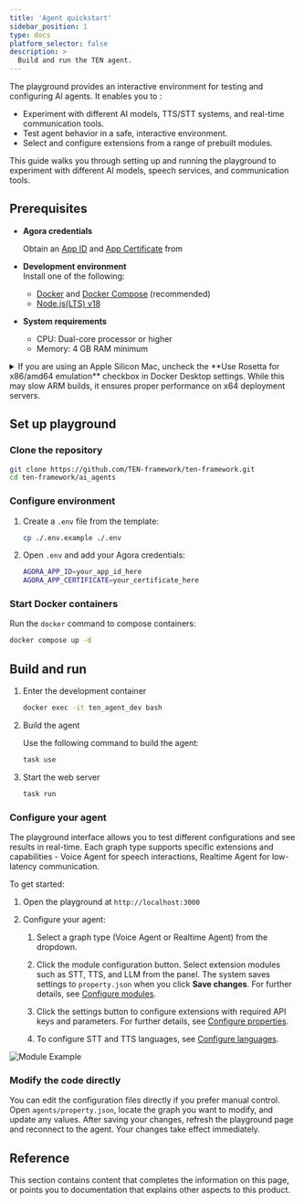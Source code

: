 ```yaml
---
title: 'Agent quickstart'
sidebar_position: 1
type: docs
platform_selector: false
description: >
  Build and run the TEN agent.
---
```


The <Vpd k="NAME" /> playground provides an interactive environment for testing and configuring AI agents. It enables you to :

- Experiment with different AI models, TTS/STT systems, and real-time communication tools.
- Test agent behavior in a safe, interactive environment.
- Select and configure extensions from a range of prebuilt modules.

This guide walks you through setting up and running the playground to experiment with different AI models, speech services, and communication tools.

## Prerequisites

- **Agora credentials** 

    Obtain an [App ID](https://docs.agora.io/en/video-calling/get-started/manage-agora-account?platform=web#create-an-agora-project) and [App Certificate](https://docs.agora.io/en/video-calling/get-started/manage-agora-account?platform=web#create-an-agora-project) from <Vg k="CONSOLE" />

- **Development environment**  
    Install one of the following:

    - [Docker](https://www.docker.com/) and [Docker Compose](https://docs.docker.com/compose/) (recommended)
    - [Node.js(LTS) v18](https://nodejs.org/en)

- **System requirements**

    - CPU: Dual-core processor or higher
    - Memory: 4 GB RAM minimum

<Admonition>
<details>
<summary>If you are using an Apple Silicon Mac, uncheck the **Use Rosetta for x86/amd64 emulation** checkbox in Docker Desktop settings. While this may slow ARM builds, it ensures proper performance on x64 deployment servers.</summary>

![Make sure the box is unchecked](/images/ten-agent/docker_setting.gif)
</details>
</Admonition>

## Set up playground

### Clone the repository

```sh 
git clone https://github.com/TEN-framework/ten-framework.git
cd ten-framework/ai_agents
```

### Configure environment

1. Create a `.env` file from the template:

    ```sh 
    cp ./.env.example ./.env
    ```

1. Open `.env` and add your Agora credentials:

    ```bash title=".env"
    AGORA_APP_ID=your_app_id_here
    AGORA_APP_CERTIFICATE=your_certificate_here
    ```

### Start Docker containers

Run the `docker` command to compose containers:

```bash title="Terminal"
docker compose up -d
```

## Build and run 

1. Enter the development container

    ```bash 
    docker exec -it ten_agent_dev bash
    ```

1. Build the agent

    Use the following command to build the agent:

    ```bash 
    task use
    ```

1. Start the web server


    ```bash 
    task run
    ```

### Configure your agent

The playground interface allows you to test different configurations and see results in real-time. Each graph type supports specific extensions and capabilities - Voice Agent for speech interactions, Realtime Agent for low-latency communication.

To get started:

1. Open the playground at `http://localhost:3000`

1. Configure your agent:

    1. Select a graph type (Voice Agent or Realtime Agent) from the dropdown.

    1. Click the module configuration button. Select extension modules such as STT, TTS, and LLM from the panel. The system saves settings to `property.json` when you click **Save changes**. For further details, see [Configure modules](../config/modules).

    1. Click the settings button to configure extensions with required API keys and parameters. For further details, see [Configure properties](../config/properties).

    1. To configure STT and TTS languages, see [Configure languages](../config/change-language).

![Module Example](/images/ten-agent/module-example.gif)

### Modify the code directly
You can edit the configuration files directly if you prefer manual control. Open `agents/property.json`, locate the graph you want to modify, and update any values.
After saving your changes, refresh the playground page and reconnect to the agent. Your changes take effect immediately.

## Reference

This section contains content that completes the information on this page, or points you to documentation that explains other aspects to this product.

